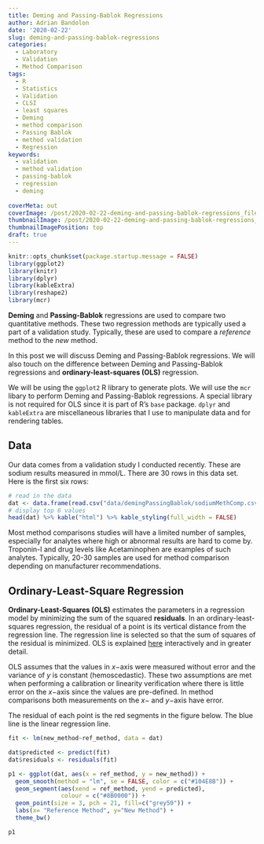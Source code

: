 ```yaml
---
title: Deming and Passing-Bablok Regressions
author: Adrian Bandolon
date: '2020-02-22'
slug: deming-and-passing-bablok-regressions
categories:
  - Laboratory
  - Validation
  - Method Comparison
tags:
  - R
  - Statistics
  - Validation
  - CLSI
  - least squares
  - Deming
  - method comparison
  - Passing Bablok
  - method validation
  - Regression
keywords:
  - validation
  - method validation
  - passing-bablok
  - regression
  - deming
  
coverMeta: out
coverImage: /post/2020-02-22-deming-and-passing-bablok-regressions_files/121214NEWYORK603.jpg
thumbnailImage: /post/2020-02-22-deming-and-passing-bablok-regressions_files/121214NEWYORK603thumb.jpg
thumbnailImagePosition: top
draft: true
---
```


```r
knitr::opts_chunk$set(package.startup.message = FALSE)
library(ggplot2)
library(knitr)
library(dplyr)
library(kableExtra)
library(reshape2)
library(mcr)
```

**Deming** and **Passing-Bablok** regressions are used to compare two quantitative methods. These two regression methods are typically used a part of a validation study. Typically, these are used to compare a *reference* method to the *new* method.

In this post we will discuss Deming and Passing-Bablok regressions. We will also touch on the difference between Deming and Passing-Bablok regressions and **ordinary-least-squares (OLS)** regression.

We will be using the `ggplot2` R library to generate plots. We will use the `mcr` libary to perform Deming and Passing-Bablok regressions. A special library is not required for OLS since it is part of R's `base` package. `dplyr` and `kableExtra` are miscellaneous libraries that I use to manipulate data and for rendering tables.

## Data

Our data comes from a validation study I conducted recently. These are sodium results measured in mmol/L. There are 30 rows in this data set. Here is the first six rows:

```r
# read in the data
dat <- data.frame(read.csv("data/demingPassingBablok/sodiumMethComp.csv"))
# display top 6 values
head(dat) %>% kable("html") %>% kable_styling(full_width = FALSE)
```

Most method comparisons studies will have a limited number of samples, especially for analytes where high or abnormal results are hard to come by. Troponin-I and drug levels like Acetaminophen are examples of such analytes. Typically, 20-30 samples are used for method comparison depending on manufacturer recommendations.

## Ordinary-Least-Square Regression

**Ordinary-Least-Squares (OLS)** estimates the parameters in a regression model by minimizing the sum of the squared **residuals**. In an ordinary-least-squares regression, the residual of a point is its vertical distance from the regression line. The regression line is selected so that the sum of squares of the residual is minimized. OLS is explained [here](http://setosa.io/ev/ordinary-least-squares-regression/) interactively and in greater detail.

OLS assumes that the values in $x-$axis were measured without error and the variance of $y$ is constant (hemoscedastic). These two assumptions are met when performing a calibration or linearity verification where there is little error on the $x-$axis since the values are pre-defined. In method comparisons both measurements on the $x-$ and $y-$axis have error.

The residual of each point is the red segments in the figure below. The blue line is the linear regression line.
```r
fit <- lm(new_method~ref_method, data = dat)   

dat$predicted <- predict(fit)
dat$residuals <- residuals(fit)

p1 <- ggplot(dat, aes(x = ref_method, y = new_method)) +
  geom_smooth(method = "lm", se = FALSE, color = c("#104E8B")) +
  geom_segment(aes(xend = ref_method, yend = predicted),
               colour = c("#8B0000")) +
  geom_point(size = 3, pch = 21, fill=c("grey50")) +
  labs(x= "Reference Method", y="New Method") +
  theme_bw()

p1
```


